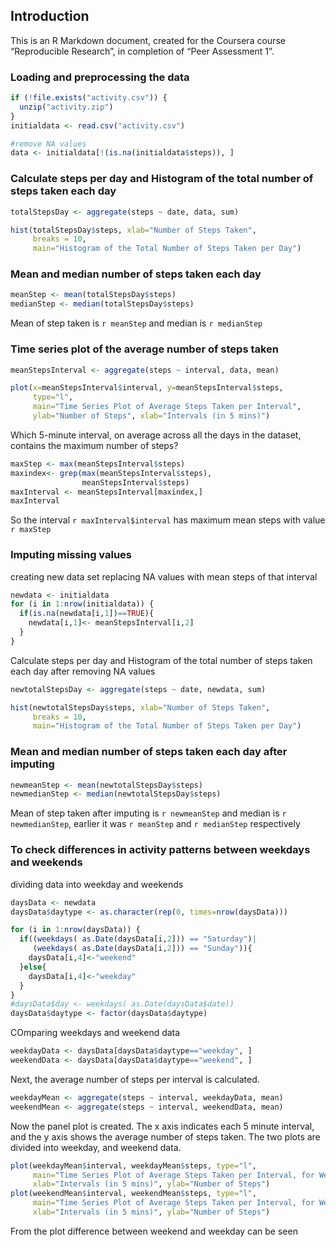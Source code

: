 ## Introduction

This is an R Markdown document, created for the Coursera course "Reproducible Research", in completion of "Peer Assessment 1".

### Loading and preprocessing the data

```r
if (!file.exists("activity.csv")) {
  unzip("activity.zip")
}
initialdata <- read.csv("activity.csv")

#remove NA values
data <- initialdata[!(is.na(initialdata$steps)), ]
```

### Calculate steps per day and Histogram of the total number of steps taken each day
```r
totalStepsDay <- aggregate(steps ~ date, data, sum)

hist(totalStepsDay$steps, xlab="Number of Steps Taken",
     breaks = 10,
     main="Histogram of the Total Number of Steps Taken per Day")
```



### Mean and median number of steps taken each day
```r
meanStep <- mean(totalStepsDay$steps)
medianStep <- median(totalStepsDay$steps)
```
Mean of step taken is `r meanStep` and median is `r medianStep`

### Time series plot of the average number of steps taken

```r
meanStepsInterval <- aggregate(steps ~ interval, data, mean)

plot(x=meanStepsInterval$interval, y=meanStepsInterval$steps,
     type="l",
     main="Time Series Plot of Average Steps Taken per Interval",
     ylab="Number of Steps", xlab="Intervals (in 5 mins)")
```

Which 5-minute interval, on average across all the days in the dataset, contains the maximum number of steps?
```r
maxStep <- max(meanStepsInterval$steps)
maxindex<- grep(max(meanStepsInterval$steps),
                meanStepsInterval$steps)
maxInterval <- meanStepsInterval[maxindex,]
maxInterval
```
So the interval `r maxInterval$interval` has maximum mean steps with value `r maxStep`

###  Imputing missing values
creating new data set replacing NA values with mean steps of that interval
```r
newdata <- initialdata
for (i in 1:nrow(initialdata)) {
  if(is.na(newdata[i,1])==TRUE){
    newdata[i,1]<- meanStepsInterval[i,2]
  }
}

```

Calculate steps per day and Histogram of the total number of steps taken each day after removing NA values
```r
newtotalStepsDay <- aggregate(steps ~ date, newdata, sum)

hist(newtotalStepsDay$steps, xlab="Number of Steps Taken",
     breaks = 10,
     main="Histogram of the Total Number of Steps Taken per Day")
```

### Mean and median number of steps taken each day after imputing
```r
newmeanStep <- mean(newtotalStepsDay$steps)
newmedianStep <- median(newtotalStepsDay$steps)
```
Mean of step taken after imputing is `r newmeanStep` and median is `r newmedianStep`, earlier it was `r meanStep` and `r medianStep` respectively

### To check differences in activity patterns between weekdays and weekends

dividing data into weekday and weekends
```r
daysData <- newdata
daysData$daytype <- as.character(rep(0, times=nrow(daysData)))

for (i in 1:nrow(daysData)) {
  if((weekdays( as.Date(daysData[i,2])) == "Saturday")|
     (weekdays( as.Date(daysData[i,2])) == "Sunday")){
    daysData[i,4]<-"weekend"
  }else{
    daysData[i,4]<-"weekday"
  }
}
#daysData$day <- weekdays( as.Date(daysData$date))
daysData$daytype <- factor(daysData$daytype)

```

COmparing weekdays and weekend data
```r
weekdayData <- daysData[daysData$daytype=="weekday", ]
weekendData <- daysData[daysData$daytype=="weekend", ]
```

Next, the average number of steps per interval is calculated.

```r
weekdayMean <- aggregate(steps ~ interval, weekdayData, mean)
weekendMean <- aggregate(steps ~ interval, weekendData, mean)
```

Now the panel plot is created. The x axis indicates each 5 minute interval, and the y axis shows the average number of steps taken. The two plots are divided into weekday, and weekend data.
```r

plot(weekdayMean$interval, weekdayMean$steps, type="l",
     main="Time Series Plot of Average Steps Taken per Interval, for Weekdays",
     xlab="Intervals (in 5 mins)", ylab="Number of Steps")
plot(weekendMean$interval, weekendMean$steps, type="l",
     main="Time Series Plot of Average Steps Taken per Interval, for Weekends",
     xlab="Intervals (in 5 mins)", ylab="Number of Steps")
```

From the plot difference between weekend and weekday can be seen